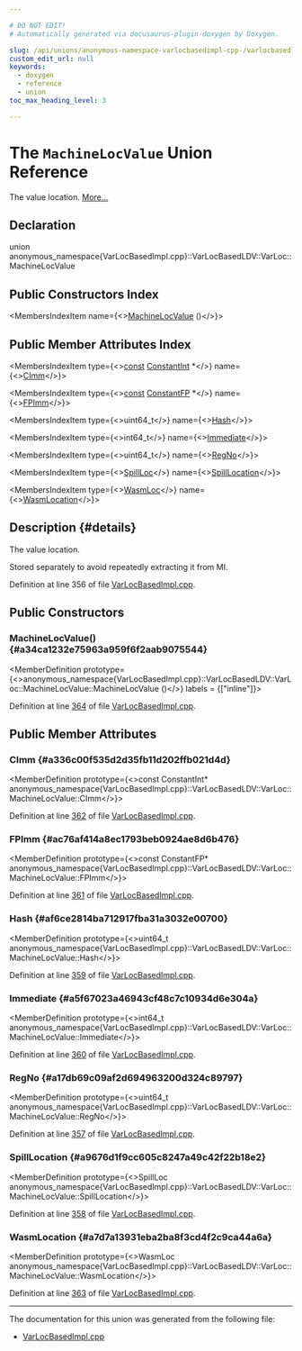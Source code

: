 ```yaml
---

# DO NOT EDIT!
# Automatically generated via docusaurus-plugin-doxygen by Doxygen.

slug: /api/unions/anonymous-namespace-varlocbasedimpl-cpp-/varlocbasedldv/varloc/machinelocvalue
custom_edit_url: null
keywords:
  - doxygen
  - reference
  - union
toc_max_heading_level: 3

---
```





# The `MachineLocValue` Union Reference

<DoxygenPage pluginConfig={pluginConfig}>

The value location. <a href="#details">More...</a>

## Declaration

<CodeBlock>union anonymous_namespace{VarLocBasedImpl.cpp}::VarLocBasedLDV::VarLoc::MachineLocValue</CodeBlock>

## Public Constructors Index

<MembersIndex>

<MembersIndexItem
  name={<><a href="#a34ca1232e75963a959f6f2aab9075544">MachineLocValue</a> ()</>}>
</MembersIndexItem>

</MembersIndex>

## Public Member Attributes Index

<MembersIndex>

<MembersIndexItem
  type={<><a href="/docs/api/files/lib/lib/target/lib/target/aarch64/aarch64promoteconstant-cpp/#a90f8350fecae261c25be85d38b451bff">const</a> <a href="/docs/api/classes/llvm/constantint">ConstantInt</a> &#42;</>}
  name={<><a href="#a336c00f535d2d35fb11d202ffb021d4d">CImm</a></>}>
</MembersIndexItem>

<MembersIndexItem
  type={<><a href="/docs/api/files/lib/lib/target/lib/target/aarch64/aarch64promoteconstant-cpp/#a90f8350fecae261c25be85d38b451bff">const</a> <a href="/docs/api/classes/llvm/constantfp">ConstantFP</a> &#42;</>}
  name={<><a href="#ac76af414a8ec1793beb0924ae8d6b476">FPImm</a></>}>
</MembersIndexItem>

<MembersIndexItem
  type={<>uint64&#95;t</>}
  name={<><a href="#af6ce2814ba712917fba31a3032e00700">Hash</a></>}>
</MembersIndexItem>

<MembersIndexItem
  type={<>int64&#95;t</>}
  name={<><a href="#a5f67023a46943cf48c7c10934d6e304a">Immediate</a></>}>
</MembersIndexItem>

<MembersIndexItem
  type={<>uint64&#95;t</>}
  name={<><a href="#a17db69c09af2d694963200d324c89797">RegNo</a></>}>
</MembersIndexItem>

<MembersIndexItem
  type={<><a href="/docs/api/structs/anonymous-namespace-varlocbasedimpl-cpp-/varlocbasedldv/varloc/spillloc">SpillLoc</a></>}
  name={<><a href="#a9676d1f9cc605c8247a49c42f22b18e2">SpillLocation</a></>}>
</MembersIndexItem>

<MembersIndexItem
  type={<><a href="/docs/api/structs/anonymous-namespace-varlocbasedimpl-cpp-/varlocbasedldv/varloc/wasmloc">WasmLoc</a></>}
  name={<><a href="#a7d7a13931eba2ba8f3cd4f2c9ca44a6a">WasmLocation</a></>}>
</MembersIndexItem>

</MembersIndex>

## Description {#details}

The value location.

Stored separately to avoid repeatedly extracting it from MI.

Definition at line 356 of file <a href="/docs/api/files/lib/lib/codegen/lib/codegen/livedebugvalues/varlocbasedimpl-cpp">VarLocBasedImpl.cpp</a>.

<SectionDefinition>

## Public Constructors

### MachineLocValue() {#a34ca1232e75963a959f6f2aab9075544}

<MemberDefinition
  prototype={<>anonymous&#95;namespace&#123;VarLocBasedImpl.cpp&#125;::VarLocBasedLDV::VarLoc::MachineLocValue::MachineLocValue ()</>}
  labels = {["inline"]}>

Definition at line <a href="/docs/api/files/lib/lib/codegen/lib/codegen/livedebugvalues/varlocbasedimpl-cpp/#l00364">364</a> of file <a href="/docs/api/files/lib/lib/codegen/lib/codegen/livedebugvalues/varlocbasedimpl-cpp">VarLocBasedImpl.cpp</a>.
</MemberDefinition>

</SectionDefinition>

<SectionDefinition>

## Public Member Attributes

### CImm {#a336c00f535d2d35fb11d202ffb021d4d}

<MemberDefinition
  prototype={<>const ConstantInt&#42; anonymous&#95;namespace&#123;VarLocBasedImpl.cpp&#125;::VarLocBasedLDV::VarLoc::MachineLocValue::CImm</>}>

Definition at line <a href="/docs/api/files/lib/lib/codegen/lib/codegen/livedebugvalues/varlocbasedimpl-cpp/#l00362">362</a> of file <a href="/docs/api/files/lib/lib/codegen/lib/codegen/livedebugvalues/varlocbasedimpl-cpp">VarLocBasedImpl.cpp</a>.
</MemberDefinition>

### FPImm {#ac76af414a8ec1793beb0924ae8d6b476}

<MemberDefinition
  prototype={<>const ConstantFP&#42; anonymous&#95;namespace&#123;VarLocBasedImpl.cpp&#125;::VarLocBasedLDV::VarLoc::MachineLocValue::FPImm</>}>

Definition at line <a href="/docs/api/files/lib/lib/codegen/lib/codegen/livedebugvalues/varlocbasedimpl-cpp/#l00361">361</a> of file <a href="/docs/api/files/lib/lib/codegen/lib/codegen/livedebugvalues/varlocbasedimpl-cpp">VarLocBasedImpl.cpp</a>.
</MemberDefinition>

### Hash {#af6ce2814ba712917fba31a3032e00700}

<MemberDefinition
  prototype={<>uint64&#95;t anonymous&#95;namespace&#123;VarLocBasedImpl.cpp&#125;::VarLocBasedLDV::VarLoc::MachineLocValue::Hash</>}>

Definition at line <a href="/docs/api/files/lib/lib/codegen/lib/codegen/livedebugvalues/varlocbasedimpl-cpp/#l00359">359</a> of file <a href="/docs/api/files/lib/lib/codegen/lib/codegen/livedebugvalues/varlocbasedimpl-cpp">VarLocBasedImpl.cpp</a>.
</MemberDefinition>

### Immediate {#a5f67023a46943cf48c7c10934d6e304a}

<MemberDefinition
  prototype={<>int64&#95;t anonymous&#95;namespace&#123;VarLocBasedImpl.cpp&#125;::VarLocBasedLDV::VarLoc::MachineLocValue::Immediate</>}>

Definition at line <a href="/docs/api/files/lib/lib/codegen/lib/codegen/livedebugvalues/varlocbasedimpl-cpp/#l00360">360</a> of file <a href="/docs/api/files/lib/lib/codegen/lib/codegen/livedebugvalues/varlocbasedimpl-cpp">VarLocBasedImpl.cpp</a>.
</MemberDefinition>

### RegNo {#a17db69c09af2d694963200d324c89797}

<MemberDefinition
  prototype={<>uint64&#95;t anonymous&#95;namespace&#123;VarLocBasedImpl.cpp&#125;::VarLocBasedLDV::VarLoc::MachineLocValue::RegNo</>}>

Definition at line <a href="/docs/api/files/lib/lib/codegen/lib/codegen/livedebugvalues/varlocbasedimpl-cpp/#l00357">357</a> of file <a href="/docs/api/files/lib/lib/codegen/lib/codegen/livedebugvalues/varlocbasedimpl-cpp">VarLocBasedImpl.cpp</a>.
</MemberDefinition>

### SpillLocation {#a9676d1f9cc605c8247a49c42f22b18e2}

<MemberDefinition
  prototype={<>SpillLoc anonymous&#95;namespace&#123;VarLocBasedImpl.cpp&#125;::VarLocBasedLDV::VarLoc::MachineLocValue::SpillLocation</>}>

Definition at line <a href="/docs/api/files/lib/lib/codegen/lib/codegen/livedebugvalues/varlocbasedimpl-cpp/#l00358">358</a> of file <a href="/docs/api/files/lib/lib/codegen/lib/codegen/livedebugvalues/varlocbasedimpl-cpp">VarLocBasedImpl.cpp</a>.
</MemberDefinition>

### WasmLocation {#a7d7a13931eba2ba8f3cd4f2c9ca44a6a}

<MemberDefinition
  prototype={<>WasmLoc anonymous&#95;namespace&#123;VarLocBasedImpl.cpp&#125;::VarLocBasedLDV::VarLoc::MachineLocValue::WasmLocation</>}>

Definition at line <a href="/docs/api/files/lib/lib/codegen/lib/codegen/livedebugvalues/varlocbasedimpl-cpp/#l00363">363</a> of file <a href="/docs/api/files/lib/lib/codegen/lib/codegen/livedebugvalues/varlocbasedimpl-cpp">VarLocBasedImpl.cpp</a>.
</MemberDefinition>

</SectionDefinition>

<hr/>

The documentation for this union was generated from the following file:

<ul>
<li><a href="/docs/api/files/lib/lib/codegen/lib/codegen/livedebugvalues/varlocbasedimpl-cpp">VarLocBasedImpl.cpp</a></li>
</ul>

</DoxygenPage>
